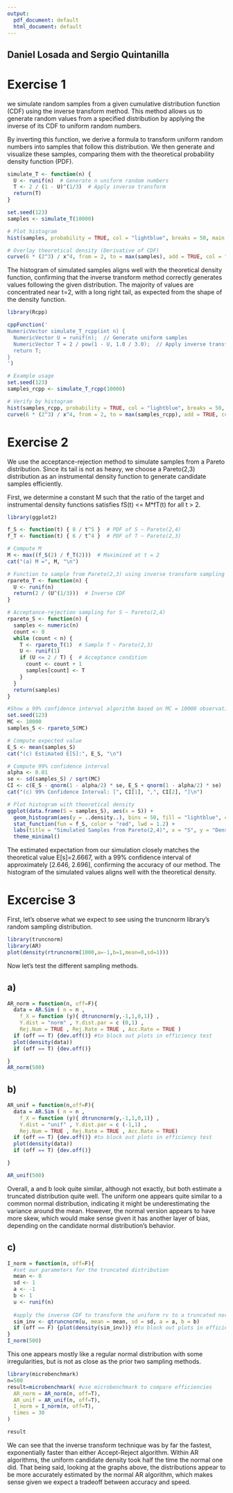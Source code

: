```yaml
---
output:
  pdf_document: default
  html_document: default
---
```

## Daniel Losada and Sergio Quintanilla

# Exercise 1
we simulate random samples from a given cumulative distribution function (CDF) using the inverse transform method. This method allows us to generate random values from a specified distribution by applying the inverse of its CDF to uniform random numbers.

By inverting this function, we derive a formula to transform uniform random numbers into samples that follow this distribution. We then generate and visualize these samples, comparing them with the theoretical probability density function (PDF).

```r
simulate_T <- function(n) {
  U <- runif(n)  # Generate n uniform random numbers
  T <- 2 / (1 - U)^(1/3)  # Apply inverse transform
  return(T)
}

set.seed(123)
samples <- simulate_T(10000)

# Plot histogram
hist(samples, probability = TRUE, col = "lightblue", breaks = 50, main = "Simulated Samples from F_T(t)", xlab = "T")

# Overlay theoretical density (Derivative of CDF)
curve(6 * (2^3) / x^4, from = 2, to = max(samples), add = TRUE, col = "red", lwd = 2)
```
The histogram of simulated samples aligns well with the theoretical density function, confirming that the inverse transform method correctly generates values following the given distribution. The majority of values are concentrated near t=2, with a long right tail, as expected from the shape of the density function.

```r
library(Rcpp)

cppFunction('
NumericVector simulate_T_rcpp(int n) {
  NumericVector U = runif(n);  // Generate uniform samples
  NumericVector T = 2 / pow(1 - U, 1.0 / 3.0);  // Apply inverse transform
  return T;
}
')

# Example usage
set.seed(123)
samples_rcpp <- simulate_T_rcpp(10000)

# Verify by histogram
hist(samples_rcpp, probability = TRUE, col = "lightblue", breaks = 50, main = "Simulated Samples from F_T(t) - Rcpp", xlab = "T")
curve(6 * (2^3) / x^4, from = 2, to = max(samples_rcpp), add = TRUE, col = "red", lwd = 2)
```

# Exercise 2
We use the acceptance-rejection method to simulate samples from a Pareto distribution. Since its tail is not as heavy, we choose a Pareto(2,3) distribution as an instrumental density function to generate candidate samples efficiently.

First, we determine a constant M such that the ratio of the target and instrumental density functions satisfies fS(t) <= M*fT(t) for all t > 2.

```r
library(ggplot2)

f_S <- function(t) { 8 / t^5 }  # PDF of S ~ Pareto(2,4)
f_T <- function(t) { 6 / t^4 }  # PDF of T ~ Pareto(2,3)

# Compute M
M <- max((f_S(2) / f_T(2)))  # Maximized at t = 2
cat("(a) M =", M, "\n")

# Function to sample from Pareto(2,3) using inverse transform sampling
rpareto_T <- function(n) {
  U <- runif(n)
  return(2 / (U^(1/3)))  # Inverse CDF
}

# Acceptance-rejection sampling for S ~ Pareto(2,4)
rpareto_S <- function(n) {
  samples <- numeric(n)
  count <- 0
  while (count < n) {
    T <- rpareto_T(1)  # Sample T ~ Pareto(2,3)
    U <- runif(1)
    if (U <= 2 / T) {  # Acceptance condition
      count <- count + 1
      samples[count] <- T
    }
  }
  return(samples)
}

#Show a 99% confidence interval algorithm based on MC = 10000 observations.
set.seed(123)
MC <- 10000
samples_S <- rpareto_S(MC)

# Compute expected value
E_S <- mean(samples_S)
cat("(c) Estimated E[S]:", E_S, "\n")

# Compute 99% confidence interval
alpha <- 0.01
se <- sd(samples_S) / sqrt(MC)
CI <- c(E_S - qnorm(1 - alpha/2) * se, E_S + qnorm(1 - alpha/2) * se)
cat("(c) 99% Confidence Interval: [", CI[1], ",", CI[2], "]\n")

# Plot histogram with theoretical density
ggplot(data.frame(S = samples_S), aes(x = S)) +
  geom_histogram(aes(y = ..density..), bins = 50, fill = "lightblue", color = "black", alpha = 0.7) +
  stat_function(fun = f_S, color = "red", lwd = 1.2) +
  labs(title = "Simulated Samples from Pareto(2,4)", x = "S", y = "Density") +
  theme_minimal()
```

The estimated expectation from our simulation closely matches the theoretical value E[s]=2.6667, with a 99% confidence interval of approximately [2.646, 2.696], confirming the accuracy of our method. The histogram of the simulated values aligns well with the theoretical density.

# Excercise 3

First, let's observe what we expect to see using the truncnorm library's random sampling distribution.

```r
library(truncnorm)
library(AR)
plot(density(rtruncnorm(1000,a=-1,b=1,mean=0,sd=1))) 
```

Now let's test the different sampling methods.

## a)
```r
AR_norm = function(n, off=F){
  data = AR.Sim ( n = n ,
    f_X = function (y){ dtruncnorm(y,-1,1,0,1)} ,
    Y.dist = "norm" , Y.dist.par = c (0,1) ,
    Rej.Num = TRUE , Rej.Rate = TRUE , Acc.Rate = TRUE )
  if (off == T) {dev.off()} #to block out plots in efficiency test
  plot(density(data))
  if (off == T) {dev.off()}

}
AR_norm(500)
```

## b)

```r
AR_unif = function(n,off=F){
  data = AR.Sim ( n = n ,
    f_X = function (y){ dtruncnorm(y,-1,1,0,1)} ,
    Y.dist = "unif" , Y.dist.par = c (-1,1) ,
    Rej.Num = TRUE , Rej.Rate = TRUE , Acc.Rate = TRUE)
  if (off == T) {dev.off()} #to block out plots in efficiency test
  plot(density(data))
  if (off == T) {dev.off()}

}

AR_unif(500)
```

Overall, a and b look quite similar, although not exactly, but both estimate a truncated distribution quite well. The uniform one appears quite similar to a common normal distribution, indicating it might be underestimating the variance around the mean. However, the normal version appears to have more skew, which would make sense given it has another layer of bias, depending on the candidate normal distribution's behavior.

## c)
```r

I_norm = function(n, off=F){
  #set our parameters for the truncated distribution
  mean <- 0
  sd <- 1
  a <- -1
  b <- 1
  u <- runif(n)
  
  #apply the inverse CDF to transform the uniform rv to a truncated normal
  sim_inv <- qtruncnorm(u, mean = mean, sd = sd, a = a, b = b)
  if (off == F) {plot(density(sim_inv))} #to block out plots in efficiency test
}
I_norm(500)

```

This one appears mostly like a regular normal distribution with some irregularities, but is not as close as the prior two sampling methods.

```r
library(microbenchmark)
n=500
result=microbenchmark( #use microbenchmark to compare efficiencies
  AR_norm = AR_norm(n, off=T),
  AR_unif = AR_unif(n, off=T),
  I_norm = I_norm(n, off=T),
  times = 30
)

```

```r
result
```


We can see that the inverse transform technique was by far the fastest, exponentially faster than either Accept-Reject algorithm. Within AR algorithms, the uniform candidate density took half the time the normal one did. That being said, looking at the graphs above, the distributions appear to be more accurately estimated by the normal AR algorithm, which makes sense given we expect a tradeoff between accuracy and speed.

